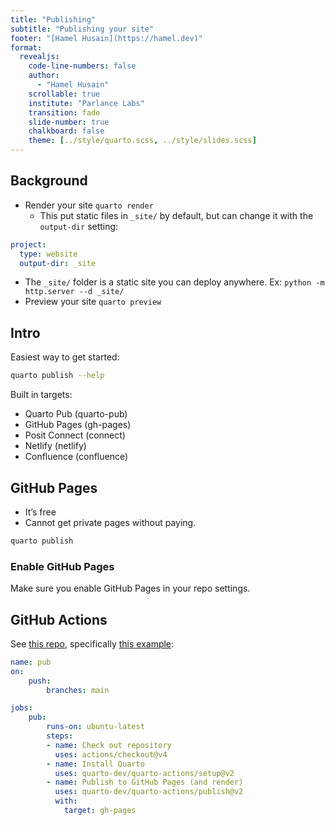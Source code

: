 ```yaml
---
title: "Publishing"
subtitle: "Publishing your site"
footer: "[Hamel Husain](https://hamel.dev)"
format:
  revealjs:
    code-line-numbers: false
    author:
      - "Hamel Husain"
    scrollable: true
    institute: "Parlance Labs"
    transition: fade
    slide-number: true
    chalkboard: false
    theme: [../style/quarto.scss, ../style/slides.scss]
---
```


## Background

- Render your site `quarto render`
    - This put static files in `_site/` by default, but can change it with the `output-dir` setting:

```.yaml
project:
  type: website
  output-dir: _site

```
- The `_site/` folder is a static site you can deploy anywhere.  Ex: `python -m http.server --d _site/`
- Preview your site `quarto preview`


## Intro 

Easiest way to get started:

```bash
quarto publish --help
```

Built in targets:

- Quarto Pub (quarto-pub)
- GitHub Pages (gh-pages)
- Posit Connect (connect)
- Netlify (netlify)
- Confluence (confluence)


## GitHub Pages

- It's free
- Cannot get private pages without paying.

```bash
quarto publish
```
:::{.callout-warning}
### Enable GitHub Pages
Make sure you enable GitHub Pages in your repo settings.
:::

## GitHub Actions

See [this repo](https://github.com/quarto-dev/quarto-actions/tree/main/publish), specifically [this example](https://github.com/quarto-dev/quarto-actions/blob/main/examples/quarto-publish-example.yml):

```yaml
name: pub
on: 
    push:
        branches: main

jobs:
    pub:
        runs-on: ubuntu-latest
        steps:
        - name: Check out repository
          uses: actions/checkout@v4
        - name: Install Quarto
          uses: quarto-dev/quarto-actions/setup@v2
        - name: Publish to GitHub Pages (and render)
          uses: quarto-dev/quarto-actions/publish@v2
          with:
            target: gh-pages
```

